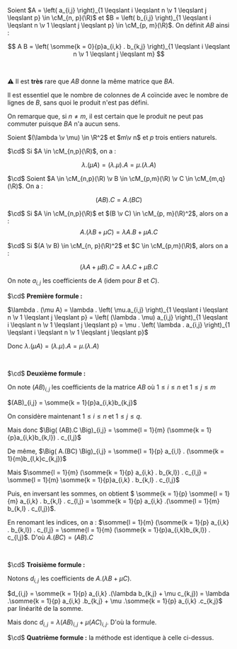 


<Item type='definition' titre='produit de matrices'>

Soient $A = \left(  a_{i,j} \right)_{1 \leqslant i \leqslant n \v 1 \leqslant j \leqslant p} \in \cM_{n, p}(\R)$ et $B = \left(  b_{i,j} \right)_{1 \leqslant i \leqslant n \v 1 \leqslant j \leqslant p} \in \cM_{p, m}(\R)$. On définit $A B$ ainsi :

$$
A B = \left(  \somme{k = 0}{p}a_{i,k} . b_{k,j} \right)_{1 \leqslant i \leqslant n \v 1 \leqslant j \leqslant m} 
$$

<br/>

&#9888; Il est **très** rare que $AB$ donne la même matrice que $BA$.

</Item>

<Remarque titre=''>

Il est essentiel que le nombre de colonnes de $A$ coïncide avec le nombre de lignes de $B$, sans quoi le produit n'est pas défini.

On remarque que, si $n \neq m$, il est certain que le produit ne peut pas commuter puisque $BA$ n'a aucun sens.
</Remarque>


<Item type='proposition' titre='propriétés des produits'>

Soient $(\lambda \v \mu) \in \R^2$ et $m\v n$ et $p$ trois entiers naturels.

$\cd$ Si $A \in \cM_{n,p}(\R)$, on a : 

$$
\lambda . (\mu A) = (\lambda . \mu) . A = \mu . (\lambda . A)
$$

$\cd$ Soient $A \in \cM_{n,p}(\R) \v B \in \cM_{p,m}(\R) \v C \in \cM_{m,q}(\R)$. On a : 

$$
(AB).C = A.(BC)
$$

$\cd$ Si $A \in \cM_{n,p}(\R)$ et $(B \v C) \in \cM_{p, m}(\R)^2$, alors on a :
$$
A . (\lambda B + \mu C) = \lambda A.B + \mu A . C
$$

$\cd$ Si $(A \v B) \in \cM_{n, p}(\R)^2$ et $C \in \cM_{p,m}(\R)$, alors on a : 

$$
(\lambda A + \mu B) . C= \lambda A.C + \mu B . C
$$

</Item>

<Hideable type='démonstration' titre=''>

On note $a_{i,j}$ les coefficients de $A$ (idem pour $B$ et $C$).

$\cd$ **Première formule :** 

$\lambda . (\mu A) = \lambda . \left(  \mu.a_{i,j} \right)_{1 \leqslant i \leqslant n \v 1 \leqslant j \leqslant p} = \left(  (\lambda . \mu) a_{i,j} \right)_{1 \leqslant i \leqslant n \v 1 \leqslant j \leqslant p} = \mu . \left(  \lambda . a_{i,j} \right)_{1 \leqslant i \leqslant n \v 1 \leqslant j \leqslant p}$

Donc $\lambda . (\mu A) = (\lambda . \mu) . A = \mu . (\lambda . A)$


<br/>

$\cd$ **Deuxième formule :**

On note $(AB)_{i,j}$ les coefficients de la matrice $AB$ où $1 \leqslant i \leqslant n$ et $1 \leqslant j \leqslant m$

$(AB)_{i,j} = \somme{k = 1}{p}a_{i,k}b_{k,j}$


On considère maintenant $1 \leqslant i \leqslant n$ et $1 \leqslant j \leqslant q$.

Mais donc $\Big( (AB).C \Big)_{i,j} = \somme{l = 1}{m} (\somme{k = 1}{p}a_{i,k}b_{k,l}) . c_{l,j}$

De même, $\Big( A.(BC) \Big)_{i,j} = \somme{l = 1}{p}  a_{i,l} . (\somme{k = 1}{m}b_{l,k}c_{k,j})$ 

Mais $\somme{l = 1}{m} (\somme{k = 1}{p} a_{i,k} . b_{k,l}) . c_{l,j} =  \somme{l = 1}{m} \somme{k = 1}{p}a_{i,k} . b_{k,l} . c_{l,j}$

Puis, en inversant les sommes, on obtient $ \somme{k = 1}{p} \somme{l = 1}{m} a_{i,k} . b_{k,l} . c_{l,j} = \somme{k = 1}{p} a_{i,k} .(\somme{l = 1}{m} b_{k,l} . c_{l,j})$.

En renomant les indices, on a : $\somme{l = 1}{m} (\somme{k = 1}{p} a_{i,k} . b_{k,l}) . c_{l,j} = \somme{l = 1}{m} (\somme{k = 1}{p}a_{i,k}b_{k,l}) . c_{l,j}$. D'où $A.(BC) = (AB).C$


<br/>

$\cd$ **Troisième formule :**

Notons $d_{i,j}$ les coefficients de $A . (\lambda B + \mu C)$.

$d_{i,j} = \somme{k = 1}{p} a_{i,k} .(\lambda b_{k,j} + \mu c_{k,j}) = \lambda .\somme{k = 1}{p} a_{i,k} .b_{k,j} + \mu .\somme{k = 1}{p} a_{i,k} .c_{k,j}$ par linéarité de la somme.

Mais donc $d_{i,j} = \lambda (AB)_{i,j} + \mu (AC)_{i,j}$. D'où la formule.

$\cd$ **Quatrième formule :** la méthode est identique à celle ci-dessus.

</Hideable>